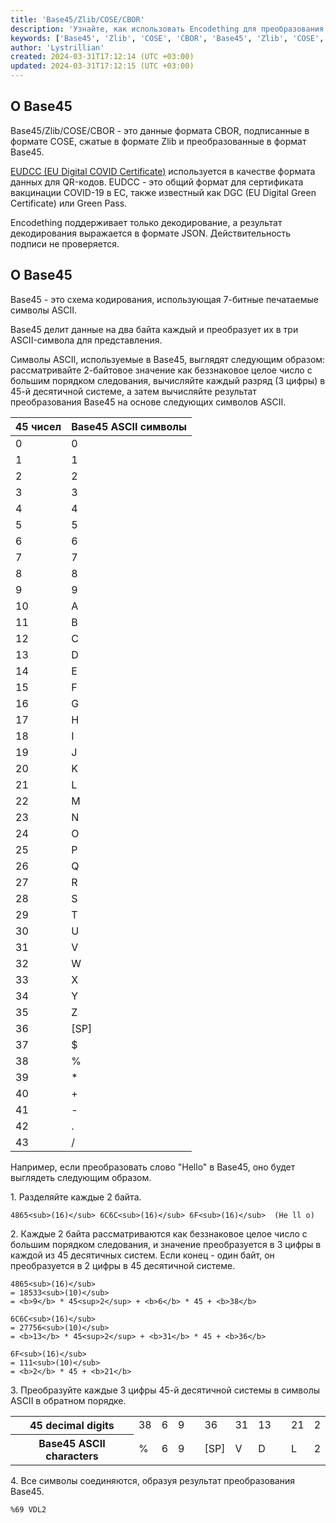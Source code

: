 ```yaml
---
title: 'Base45/Zlib/COSE/CBOR'
description: 'Узнайте, как использовать Encodething для преобразования Base45/Zlib/COSE/CBOR'
keywords: ['Base45', 'Zlib', 'COSE', 'CBOR', 'Base45', 'Zlib', 'COSE', 'CBOR', 'String', 'Convert', 'Conversion', 'Encodething']
author: 'Lystrillian'
created: 2024-03-31T17:12:14 (UTC +03:00)
updated: 2024-03-31T17:12:15 (UTC +03:00)
---
```


## О Base45

Base45/Zlib/COSE/CBOR - это данные формата CBOR, подписанные в формате COSE, сжатые в формате Zlib и преобразованные в формат Base45.

[EUDCC (EU Digital COVID Certificate)](https://ec.europa.eu/info/live-work-travel-eu/coronavirus-response/safe-covid-19-vaccines-europeans/eu-digital-covid-certificate_en) используется в качестве формата данных для QR-кодов. EUDCC - это общий формат для сертификата вакцинации COVID-19 в ЕС, также известный как DGC (EU Digital Green Certificate) или Green Pass.

Encodething поддерживает только декодирование, а результат декодирования выражается в формате JSON. Действительность подписи не проверяется.

## О Base45

Base45 - это схема кодирования, использующая 7-битные печатаемые символы ASCII.

Base45 делит данные на два байта каждый и преобразует их в три ASCII-символа для представления.

Символы ASCII, используемые в Base45, выглядят следующим образом: рассматривайте 2-байтовое значение как беззнаковое целое число с большим порядком следования, вычисляйте каждый разряд (3 цифры) в 45-й десятичной системе, а затем вычисляйте результат преобразования Base45 на основе следующих символов ASCII.

| 45 чисел | Base45 ASCII символы |
| --- | --- |
| 0 | 0 |
| 1 | 1 |
| 2 | 2 |
| 3 | 3 |
| 4 | 4 |
| 5 | 5 |
| 6 | 6 |
| 7 | 7 |
| 8 | 8 |
| 9 | 9 |
| 10 | A |
| 11 | B |
| 12 | C |
| 13 | D |
| 14 | E |
| 15 | F |
| 16 | G |
| 17 | H |
| 18 | I |
| 19 | J |
| 20 | K |
| 21 | L |
| 22 | M |
| 23 | N |
| 24 | O |
| 25 | P |
| 26 | Q |
| 27 | R |
| 28 | S |
| 29 | T |
| 30 | U |
| 31 | V |
| 32 | W |
| 33 | X |
| 34 | Y |
| 35 | Z |
| 36 | \[SP\] |
| 37 | $ |
| 38 | % |
| 39 | \* |
| 40 | + |
| 41 | \- |
| 42 | . |
| 43 | / |

Например, если преобразовать слово "Hello" в Base45, оно будет выглядеть следующим образом.

1\. Разделяйте каждые 2 байта.

```
4865<sub>(16)</sub> 6C6C<sub>(16)</sub> 6F<sub>(16)</sub>  (He ll o)
```

2\. Каждые 2 байта рассматриваются как беззнаковое целое число с большим порядком следования, и значение преобразуется в 3 цифры в каждой из 45 десятичных систем. Если конец - один байт, он преобразуется в 2 цифры в 45 десятичной системе.

```
4865<sub>(16)</sub>
= 18533<sub>(10)</sub>
= <b>9</b> * 45<sup>2</sup> + <b>6</b> * 45 + <b>38</b>
```

```
6C6C<sub>(16)</sub>
= 27756<sub>(10)</sub>
= <b>13</b> * 45<sup>2</sup> + <b>31</b> * 45 + <b>36</b>
```

```
6F<sub>(16)</sub>
= 111<sub>(10)</sub>
= <b>2</b> * 45 + <b>21</b>
```

3\. Преобразуйте каждые 3 цифры 45-й десятичной системы в символы ASCII в обратном порядке.

<table class="table table-sm table-fit"><tbody><tr><th>45 decimal digits</th><td>38</td><td>6</td><td>9</td><td></td><td>36</td><td>31</td><td>13</td><td></td><td>21</td><td>2</td></tr><tr><th>Base45 ASCII characters</th><td>%</td><td>6</td><td>9</td><td></td><td>[SP]</td><td>V</td><td>D</td><td></td><td>L</td><td>2</td></tr></tbody></table>

4\. Все символы соединяются, образуя результат преобразования Base45.

```
%69 VDL2
```
